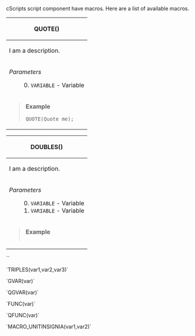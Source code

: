 cScripts script component have macros. Here are a list of available macros.

{| style="width: 100%;"
! scope="row" colspan="2"| QUOTE()
                                                                      
|-
| scope="row" colspan="2"| I am a description.
|-
| ''Parameters''
: 0. <code>VARIABLE</code> - Variable
|-
| scope="row" colspan="2"| <blockquote>'''Example'''
<pre>
QUOTE(Quote me);
</pre></blockquote>
|}

{| style="width: 100%;"
! scope="row" colspan="2"| DOUBLES()
|-
| scope="row" colspan="2"| I am a description.
|-
| ''Parameters''
: 0. <code>VARIABLE</code> - Variable
: 1. <code>VARIABLE</code> - Variable
|-
| scope="row" colspan="2"| <blockquote>'''Example'''
<pre>

</pre></blockquote>
|}


``

`TRIPLES(var1,var2,var3)`

`GVAR(var)`

`QGVAR(var)`

`FUNC(var)`

`QFUNC(var)`

`MACRO_UNITINSIGNIA(var1,var2)`